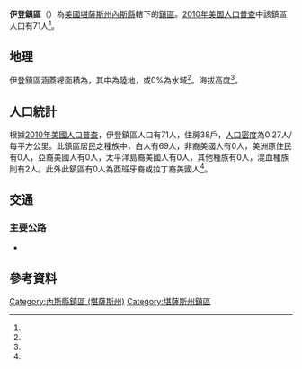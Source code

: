 {{noteTA
|G1=USState
}}
{{Infobox settlement
|official_name = 伊登鎮區
|native_name = Eden Township
|settlement_type = 鎮區
|pushpin_map=USA Kansas
|coordinates_display = inline,title
|coordinates_region = US-KS
|subdivision_type = [[世界政區索引|國家]]
|subdivision_name = [[美国|美国]]
|subdivision_type1 = [[美國行政區劃|州]]
|subdivision_name1 = [[堪薩斯州|堪薩斯州]]
|subdivision_type2 = [[堪薩斯州行政區劃|縣]]
|subdivision_name2 = [[內斯縣_(堪薩斯州)|內斯縣]]
|area_total_km2 = 266.36
|area_land_km2 = 266.36
|area_water_km2 = 0
|area_total_sq_mi =
|area_land_sq_mi =
|area_water_sq_mi =
|area_water_percent = 0
|population_as_of = [[2010年美国人口普查|2010]]
|population_footnotes = <ref name="Census 2010">{{cite web| url=http://factfinder2.census.gov| title=Race, Hispanic or Latino, Age, and Housing Occupancy: 2010 Census Redistricting Data, Eden Township, Ness County, Kansas| publisher=U.S. Census Bureau, American FactFinder 2| accessdate=2016-10-23| archive-date=2013-09-11| archive-url=https://web.archive.org/web/20130911234518/http://factfinder2.census.gov/| dead-url=no}}</ref>
|population_total = 71
|population_density_km2 = auto
|elevation_footnotes = <ref name="gnis"/>
|elevation_m = 776
|elevation_ft = 
|latd = 38
|latm = 28
|lats = 38
|latNS = N
|longd = 100
|longm = 09
|longs = 04
|longEW = W
|postal_code_type =
|postal_code = 
|blank_name = [[聯邦資料處理標準|FIPS代碼]]
|blank_info = 20-19775
|blank1_name = [[地名信息系统|GNIS編號]] 
|blank1_info = 471480<ref name="gnis">{{cite web |url= {{Gnis3|471480}} |title= Eden Township, Ness County, Kansas|work= [[Geographic_Names_Information_System|Geographic Names Information System]]|publisher= [[United_States_Geological_Survey|United States Geological Survey]] |accessdate= 2016-10-23 }}</ref>
|website = 
|footnotes = 
}}

'''伊登鎮區'''（{{lang-en|'''Eden Township'''}}）為[[美國|美國]][[堪薩斯州|堪薩斯州]][[內斯縣_(堪薩斯州)|內斯縣]]轄下的[[行政鎮區|鎮區]]。[[2010年美国人口普查|2010年美国人口普查]]中該鎮區人口有71人<ref name="Census 2010"/>。

==地理==
伊登鎮區涵蓋總面積為{{convert|266.36|km2|sqmi}}，其中{{convert|266.36|km2|sqmi}}為陸地，{{convert|0|km2|sqmi}}或0%為水域<ref name="Census 2010"/>。海拔高度{{convert|776|m|ft}}<ref name="gnis"/>。

==人口統計==
根據[[2010年美國人口普查|2010年美國人口普查]]，伊登鎮區人口有71人，住房38戶，[[人口密度|人口密度]]為0.27人/每平方公里。此鎮區居民之種族中，白人有69人，非裔美國人有0人，美洲原住民有0人，亞裔美國人有0人，太平洋島裔美國人有0人，其他種族有0人，混血種族則有2人。此外此鎮區有0人為西班牙裔或拉丁裔美國人<ref name="Census 2010"/>。

==交通==
===主要公路===
*{{Jct|state=KS|KS|96}}

==參考資料==
{{reflist}}

{{內斯縣 (堪薩斯州)}}

{{DEFAULTSORT: Eden}}
[[Category:內斯縣鎮區_(堪薩斯州)|Category:內斯縣鎮區 (堪薩斯州)]]
[[Category:堪薩斯州鎮區|Category:堪薩斯州鎮區]]

{{NessCountyKS-geo-stub}}